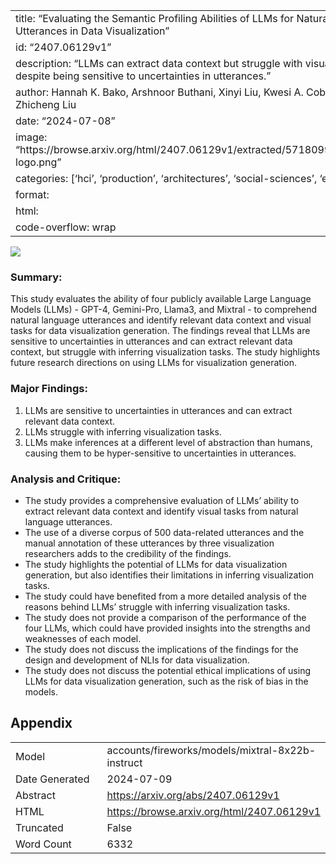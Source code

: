
---
title: "Evaluating the Semantic Profiling Abilities of LLMs for Natural Language Utterances in Data Visualization"
id: "2407.06129v1"
description: "LLMs can extract data context but struggle with visual tasks, despite being sensitive to uncertainties in utterances."
author: Hannah K. Bako, Arshnoor Buthani, Xinyi Liu, Kwesi A. Cobbina, Zhicheng Liu
date: "2024-07-08"
image: "https://browse.arxiv.org/html/2407.06129v1/extracted/5718099/figures/gpt-logo.png"
categories: ['hci', 'production', 'architectures', 'social-sciences', 'education']
format:
  html:
    code-overflow: wrap
---

![](https://browse.arxiv.org/html/2407.06129v1/extracted/5718099/figures/gpt-logo.png)

### Summary:

This study evaluates the ability of four publicly available Large Language Models (LLMs) - GPT-4, Gemini-Pro, Llama3, and Mixtral - to comprehend natural language utterances and identify relevant data context and visual tasks for data visualization generation. The findings reveal that LLMs are sensitive to uncertainties in utterances and can extract relevant data context, but struggle with inferring visualization tasks. The study highlights future research directions on using LLMs for visualization generation.

### Major Findings:
1. LLMs are sensitive to uncertainties in utterances and can extract relevant data context.
2. LLMs struggle with inferring visualization tasks.
3. LLMs make inferences at a different level of abstraction than humans, causing them to be hyper-sensitive to uncertainties in utterances.

### Analysis and Critique:
- The study provides a comprehensive evaluation of LLMs' ability to extract relevant data context and identify visual tasks from natural language utterances.
- The use of a diverse corpus of 500 data-related utterances and the manual annotation of these utterances by three visualization researchers adds to the credibility of the findings.
- The study highlights the potential of LLMs for data visualization generation, but also identifies their limitations in inferring visualization tasks.
- The study could have benefited from a more detailed analysis of the reasons behind LLMs' struggle with inferring visualization tasks.
- The study does not provide a comparison of the performance of the four LLMs, which could have provided insights into the strengths and weaknesses of each model.
- The study does not discuss the implications of the findings for the design and development of NLIs for data visualization.
- The study does not discuss the potential ethical implications of using LLMs for data visualization generation, such as the risk of bias in the models.

## Appendix

|          |          |
|----------|----------|
| Model     | accounts/fireworks/models/mixtral-8x22b-instruct       |
| Date Generated     | 2024-07-09       |
| Abstract | [https://arxiv.org/abs/2407.06129v1](https://arxiv.org/abs/2407.06129v1)        |
| HTML     | [https://browse.arxiv.org/html/2407.06129v1](https://browse.arxiv.org/html/2407.06129v1)       |
| Truncated       | False       |
| Word Count       | 6332       |